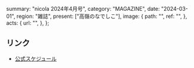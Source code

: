   summary: "nicola 2024年4月号",
  category: "MAGAZINE",
  date: "2024-03-01",
  region: "雑誌",
  present: ["高嶺のなでしこ"],
  image: {
    path: "",
    ref: "",
  },
  acts: {
    url: "",
  },
};

## リンク

- [公式スケジュール](https://takanenonadeshiko.jp/?p=1909)
